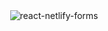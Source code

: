 
<center>
  <img
    src='cover.png'
    alt='react-netlify-forms'
    title='react-netlify-forms'
    style='padding:1rem 0.5rem 0rem 0.5rem; max-height:140px;'
  />
</center>

<Readme />
